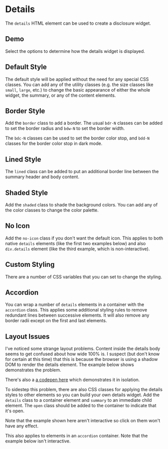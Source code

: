 
# Details

The `details` HTML element can be used to create a disclosure widget.

## Demo

Select the options to determine how the details widget is displayed.

<Demo/>

## Default Style

The default style will be applied without the need for any special CSS
classes.  You can add any of the utility classes (e.g. the size classes like
`small`, `large`, etc.) to change the basic appearance of either the whole
widget, the summary, or any of the content elements.

<Snippet
  file="details/details.html"
  caption="Default Style"
  output
/>

## Border Style

Add the `border` class to add a border.  The usual `bdr-N` classes can be
added to set the border radius and `bdw-N` to set the border width.

The `bdc-N` classes can be used to set the border color stop, and `bdd-N`
classes for the border color stop in dark mode.

<Snippet
  file="details/border.html"
  caption="Details With Borders"
  output
/>

## Lined Style

The `lined` class can be added to put an additional border line between the
summary header and body content.

<Snippet
  file="details/lined.html"
  caption="Lined Details"
  output
/>

## Shaded Style

Add the `shaded` class to shade the background colors. You can add any of the
color classes to change the color palette.

<Snippet
  file="details/shaded.html"
  caption="Shaded Details"
  output
/>

## No Icon

Add the `no-icon` class if you don't want the default icon.  This applies to
both native `details` elements (like the first two examples below) and also
`div.details` element (like the third example, which is non-interactive).

<Snippet
  file="details/no-icon.html"
  caption="no-icon"
  output
/>

## Custom Styling

There are a number of CSS variables that you can set to change the styling.

<Snippet
  file="details/style.html"
  caption="Custom Styling"
  output
/>

## Accordion

You can wrap a number of `details` elements in a container with the
`accordion` class.  This applies some additional styling rules to remove
redundant lines between successive elements. It will also remove any border
radii except on the first and last elements.

<Snippet
  file="details/accordion.html"
  caption="Accordion"
  output
/>

## Layout Issues

I've noticed some strange layout problems.  Content inside the details body
seems to get confused about how wide 100% is.  I suspect (but don't know for
certain at this time) that this is because the browser is using a shadow DOM
to render the details element. The example below shows demonstrates the
problem.

There's also a <a href="https://codepen.io/abw-the-bashful/pen/jORQNZM">a codepen here</a>
which demonstrates it in isolation.

<Snippet
  file="details/problem.html"
  caption="Layout problems"
  output
/>

To sidestep this problem, there are also CSS classes for applying the details
styles to other elements so you can build your own details widget.  Add the
`details` class to a container element and `summary` to an immediate child
element.  The `open` class should be added to the container to indicate that
it's open.

Note that the example shown here aren't interactive so click on them won't
have any effect.

<Snippet
  file="details/classes.html"
  caption="Alternate classes"
  output
/>

This also applies to elements in an `accordion` container. Note that the
example below isn't interactive.

<Snippet
  file="details/accordion-class.html"
  caption="Accordion classes"
  output
/>
